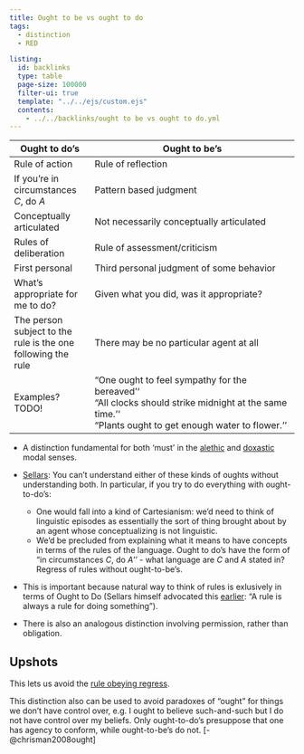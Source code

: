 ```yaml
---
title: Ought to be vs ought to do
tags: 
  - distinction
  - RED

listing:
  id: backlinks
  type: table
  page-size: 100000
  filter-ui: true
  template: "../../ejs/custom.ejs"
  contents:
    - ../../backlinks/ought to be vs ought to do.yml
---
```


[//]: # (Use this: https://quarto.org/docs/authoring/tables.html#grid-tables)

| Ought to do's                                                | Ought to be's                                                                                                                                              |
| ------------------------------------------------------------ | ---------------------------------------------------------------------------------------------------------------------------------------------------------- |
| Rule of action                                               | Rule of reflection                                                                                                                                         |
| If you're in circumstances $C$, do $A$                       | Pattern based judgment                                                                                                                                     |
| Conceptually articulated                                     | Not necessarily conceptually articulated                                                                                                                   |
| Rules of deliberation                                        | Rule of assessment/criticism                                                                                                                               |
| First personal                                               | Third personal judgment of some behavior                                                                                                                   |
| What's appropriate for me to do?                             | Given what you did, was it appropriate?                                                                                                                    |
| The person subject to the rule is the one following the rule | There may be no particular agent at all                                                                                                                    |
| Examples? TODO!                                              | "One ought to feel sympathy for the bereaved''<br>"All clocks should strike midnight at the same time.''<br>"Plants ought to get enough water to flower.'' |

- A distinction fundamental for both 'must' in the [alethic](/docs/phil/Alethic modality.html) and  [doxastic](/docs/phil/Doxastic modality.html) modal senses.

- [Sellars](/docs/phil/people/Wilfrid Sellars.html): You can't understand either of these kinds of oughts without 
  understanding both. In particular, if you try to do everything with 
  ought-to-do's:
    - One would fall into a kind of Cartesianism: we'd need to think of 
      linguistic episodes as essentially the sort of thing brought about by an 
      agent whose conceptualizing is not linguistic.
    - We'd be precluded from explaining what it means to have concepts in terms 
      of the rules of the language. Ought to do's have the form of "in 
      circumstances $C$, do $A$'' - what language are $C$ and $A$ stated in? 
      Regress of rules without ought-to-be's.

- This is important because natural way to think of rules is exlusively in terms 
  of Ought to Do (Sellars himself advocated this [earlier](/docs/phil/works/Some reflections on language games.html): "A rule is always a  rule for doing something").

- There is also an analogous distinction involving permission, rather than 
  obligation.



## Upshots
This lets us avoid the [rule obeying regress](/docs/phil/Regress of rules.html).

This distinction also can be used to avoid paradoxes of "ought" for things we 
don't have control over, e.g. I ought to believe such-and-such but I do not have 
control over my beliefs. Only ought-to-do's presuppose that one has agency to 
conform, while ought-to-be's do not. [-@chrisman2008ought]